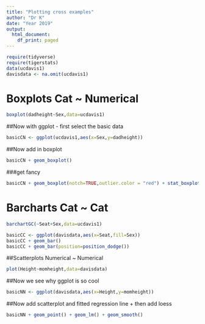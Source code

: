 ```yaml
---
title: "Plotting cross examples"
author: "Dr K"
date: "Year 2019"
output:
  html_document:
    df_print: paged
---
```


```r
require(tidyverse)
require(tigerstats)
data(ucdavis1)
davisdata <- na.omit(ucdavis1)

```

# Boxplots Cat ~ Numerical



```r
boxplot(dadheight~Sex,data=ucdavis1)
```
  
##Now with ggplot - first select the basic data

```r
basicCN <- ggplot(ucdavis1,aes(x=Sex,y=dadheight))
```
##Now add in boxplot

```r
basicCN + geom_boxplot()
```
  
  
###get fancy  

```r
basicCN + geom_boxplot(notch=TRUE,outlier.color = "red") + stat_boxplot(geom ='errorbar') + labs(title="Fancy notch boxplot \n with 2 lines")
```

  

# Barcharts Cat ~ Cat


```r
barchartGC(~Seat+Sex,data=ucdavis1)
```
```r
basicCC <- ggplot(davisdata,aes(x=Seat,fill=Sex))
basicCC + geom_bar()
basicCC + geom_bar(position=position_dodge())

```



##Scatterplots Numerical ~ Numerical  

```r
plot(Height~momheight,data=davisdata)
```

##Now we see why ggplot is so cool
```r
basicNN <- ggplot(davisdata,aes(x=Height,y=momheight))
```
##Now add scatterplot and fitted regression line + then add loess

```r
basicNN + geom_point() + geom_lm() + geom_smooth()
```



